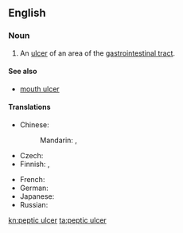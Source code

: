 ==English==
{{wikipedia}}

===Noun===
{{en-noun|head=[[peptic]] [[ulcer]]}}

# {{pathology}} An [[ulcer]] of an area of the [[gastrointestinal tract]].

====See also====
* {{qualifier|not to be confused with}} [[mouth ulcer]]

====Translations====
{{trans-top|ulcer}}
* Chinese:
*: Mandarin: {{t|zh|胃潰瘍|sc=Hani}}, {{t|zh|胃溃疡|tr=wèikuìyáng|sc=Hani}}
* Czech: {{t-|cs|peptický vřed|m}}
* Finnish: {{t+|fi|mahahaava}}, {{t-|fi|vatsahaava}}
{{trans-mid}}
* French: {{t|fr|ulcère peptique|m}}
* German: {{t|de|Magengeschwür|n}}
* Japanese: {{t|ja|消化性潰瘍|tr=しょうかせいかいよう, shōkaseikaiyō|sc=Jpan}}
* Russian: {{t|ru|язва желудка|f|tr=jázva želúdka|sc=Cyrl}}
{{trans-bottom}}

[[kn:peptic ulcer]]
[[ta:peptic ulcer]]